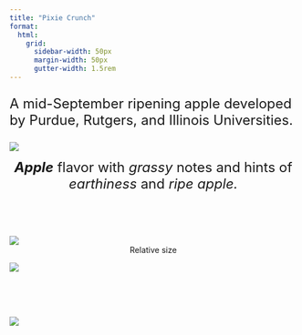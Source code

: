 ```yaml
---
title: "Pixie Crunch"
format:
  html: 
    grid:
      sidebar-width: 50px
      margin-width: 50px
      gutter-width: 1.5rem
---
```


:::{style="font-size: x-large;"}
A mid-September ripening apple developed by Purdue, Rutgers, and Illinois Universities.
:::

::: grid
::: g-col-5

![](img/transparentapples/pix-crop.png)

:::{style="font-size: x-large;"}
<center><i><b>Apple</b></i> flavor with <i>grassy</i> notes and hints of <i>earthiness</i> and <i>ripe apple.</i></center><br>
:::

![](img/pix-crop.jpg)
<center>Relative size</center>

:::

::: g-col-5

![](img/websitefigs/Apple_Pixie Crunch.svg)

<br><br><br>

![](img/flavfigs/flavor_plot_Pixie Crunch.svg)

:::
:::